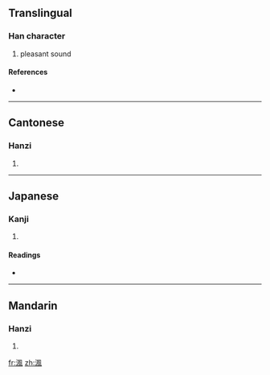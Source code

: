 {{also|沨}}
==Translingual==

===Han character===
{{Han char|rn=85|rad=水|as=09|sn=12|four=3711<sub>0</sub>|canj=水竹弓戈 (EHNI), X水竹弓戈 (XEHNI)}}

# pleasant sound

====References====
* {{Han ref|kx=0634.020|dkj=17766|dj=1040.090|hdz=31683.020|uh=6E22|ud=28194|bh=DA49|bd=55881}}

----

==Cantonese==

===Hanzi===
{{yue-hanzi|jyut=|y=fung1}}

# {{defn|Cantonese|sort=水09}}

----

==Japanese==

===Kanji===
{{ja-kanji|grade=|rs=水09}}

# {{defn|Japanese|sort=水09}}

====Readings====
* {{ja-readings|on=[[ふう]] (fū), [[ぶ]] (bu), [[はん]] (han), [[ばん]] (ban)|kun=}}

----

==Mandarin==

===Hanzi===
{{cmn-hanzi|pin=[[féng]] ([[feng2]])|wg=feng<sup>2</sup>}}

# {{defn|Mandarin|sort=水09}}

[[fr:渢]]
[[zh:渢]]